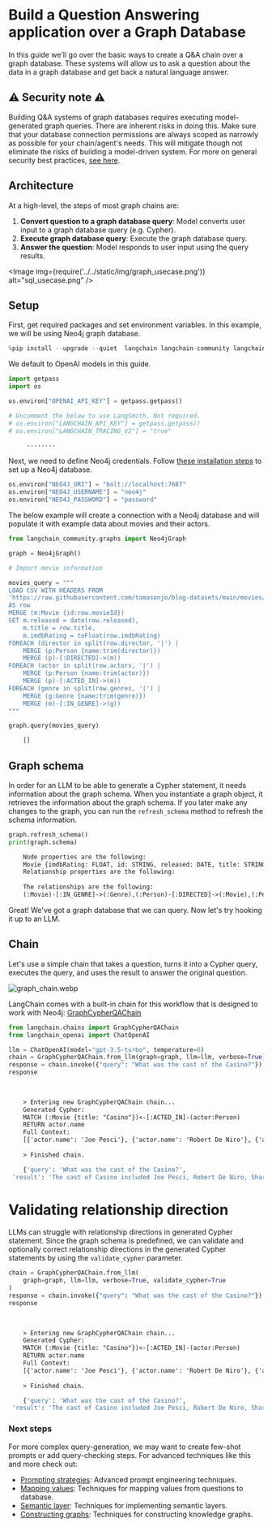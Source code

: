# Build a Question Answering application over a Graph Database

In this guide we'll go over the basic ways to create a Q&A chain over a graph database. These systems will allow us to ask a question about the data in a graph database and get back a natural language answer.

## ⚠️ Security note ⚠️

Building Q&A systems of graph databases requires executing model-generated graph queries. There are inherent risks in doing this. Make sure that your database connection permissions are always scoped as narrowly as possible for your chain/agent's needs. This will mitigate though not eliminate the risks of building a model-driven system. For more on general security best practices, [see here](/docs/security).


## Architecture

At a high-level, the steps of most graph chains are:

1. **Convert question to a graph database query**: Model converts user input to a graph database query (e.g. Cypher).
2. **Execute graph database query**: Execute the graph database query.
3. **Answer the question**: Model responds to user input using the query results.


<Image img={require('../../static/img/graph_usecase.png')} alt="sql_usecase.png" />

## Setup

First, get required packages and set environment variables.
In this example, we will be using Neo4j graph database.

```python
%pip install --upgrade --quiet  langchain langchain-community langchain-openai neo4j
```

We default to OpenAI models in this guide.

```python
import getpass
import os

os.environ["OPENAI_API_KEY"] = getpass.getpass()

# Uncomment the below to use LangSmith. Not required.
# os.environ["LANGCHAIN_API_KEY"] = getpass.getpass()
# os.environ["LANGCHAIN_TRACING_V2"] = "true"
```


<CodeOutputBlock lang="python">

```default
     ········
```

</CodeOutputBlock>

Next, we need to define Neo4j credentials.
Follow [these installation steps](https://neo4j.com/docs/operations-manual/current/installation/) to set up a Neo4j database.

```python
os.environ["NEO4J_URI"] = "bolt://localhost:7687"
os.environ["NEO4J_USERNAME"] = "neo4j"
os.environ["NEO4J_PASSWORD"] = "password"
```

The below example will create a connection with a Neo4j database and will populate it with example data about movies and their actors.

```python
from langchain_community.graphs import Neo4jGraph

graph = Neo4jGraph()

# Import movie information

movies_query = """
LOAD CSV WITH HEADERS FROM 
'https://raw.githubusercontent.com/tomasonjo/blog-datasets/main/movies/movies_small.csv'
AS row
MERGE (m:Movie {id:row.movieId})
SET m.released = date(row.released),
    m.title = row.title,
    m.imdbRating = toFloat(row.imdbRating)
FOREACH (director in split(row.director, '|') | 
    MERGE (p:Person {name:trim(director)})
    MERGE (p)-[:DIRECTED]->(m))
FOREACH (actor in split(row.actors, '|') | 
    MERGE (p:Person {name:trim(actor)})
    MERGE (p)-[:ACTED_IN]->(m))
FOREACH (genre in split(row.genres, '|') | 
    MERGE (g:Genre {name:trim(genre)})
    MERGE (m)-[:IN_GENRE]->(g))
"""

graph.query(movies_query)
```


<CodeOutputBlock lang="python">

```python
    []
```

</CodeOutputBlock>

## Graph schema

In order for an LLM to be able to generate a Cypher statement, it needs information about the graph schema. When you instantiate a graph object, it retrieves the information about the graph schema. If you later make any changes to the graph, you can run the `refresh_schema` method to refresh the schema information.

```python
graph.refresh_schema()
print(graph.schema)
```


<CodeOutputBlock lang="python">

```default
    Node properties are the following:
    Movie {imdbRating: FLOAT, id: STRING, released: DATE, title: STRING},Person {name: STRING},Genre {name: STRING},Chunk {id: STRING, question: STRING, query: STRING, text: STRING, embedding: LIST}
    Relationship properties are the following:
    
    The relationships are the following:
    (:Movie)-[:IN_GENRE]->(:Genre),(:Person)-[:DIRECTED]->(:Movie),(:Person)-[:ACTED_IN]->(:Movie)
```

</CodeOutputBlock>

Great! We've got a graph database that we can query. Now let's try hooking it up to an LLM.

## Chain

Let's use a simple chain that takes a question, turns it into a Cypher query, executes the query, and uses the result to answer the original question.

![graph_chain.webp](../../static/img/graph_chain.webp)


LangChain comes with a built-in chain for this workflow that is designed to work with Neo4j: [GraphCypherQAChain](/docs/integrations/graphs/neo4j_cypher)

```python
from langchain.chains import GraphCypherQAChain
from langchain_openai import ChatOpenAI

llm = ChatOpenAI(model="gpt-3.5-turbo", temperature=0)
chain = GraphCypherQAChain.from_llm(graph=graph, llm=llm, verbose=True)
response = chain.invoke({"query": "What was the cast of the Casino?"})
response
```


<CodeOutputBlock lang="python">

```default
    
    
    > Entering new GraphCypherQAChain chain...
    Generated Cypher:
    MATCH (:Movie {title: "Casino"})<-[:ACTED_IN]-(actor:Person)
    RETURN actor.name
    Full Context:
    [{'actor.name': 'Joe Pesci'}, {'actor.name': 'Robert De Niro'}, {'actor.name': 'Sharon Stone'}, {'actor.name': 'James Woods'}]
    
    > Finished chain.
```

</CodeOutputBlock>


<CodeOutputBlock lang="python">

```python
    {'query': 'What was the cast of the Casino?',
 'result': 'The cast of Casino included Joe Pesci, Robert De Niro, Sharon Stone, and James Woods.'}
```

</CodeOutputBlock>

# Validating relationship direction

LLMs can struggle with relationship directions in generated Cypher statement. Since the graph schema is predefined, we can validate and optionally correct relationship directions in the generated Cypher statements by using the `validate_cypher` parameter.

```python
chain = GraphCypherQAChain.from_llm(
    graph=graph, llm=llm, verbose=True, validate_cypher=True
)
response = chain.invoke({"query": "What was the cast of the Casino?"})
response
```


<CodeOutputBlock lang="python">

```default
    
    
    > Entering new GraphCypherQAChain chain...
    Generated Cypher:
    MATCH (:Movie {title: "Casino"})<-[:ACTED_IN]-(actor:Person)
    RETURN actor.name
    Full Context:
    [{'actor.name': 'Joe Pesci'}, {'actor.name': 'Robert De Niro'}, {'actor.name': 'Sharon Stone'}, {'actor.name': 'James Woods'}]
    
    > Finished chain.
```

</CodeOutputBlock>


<CodeOutputBlock lang="python">

```python
    {'query': 'What was the cast of the Casino?',
 'result': 'The cast of Casino included Joe Pesci, Robert De Niro, Sharon Stone, and James Woods.'}
```

</CodeOutputBlock>

### Next steps

For more complex query-generation, we may want to create few-shot prompts or add query-checking steps. For advanced techniques like this and more check out:

* [Prompting strategies](/docs/how_to/graph_prompting): Advanced prompt engineering techniques.
* [Mapping values](/docs/how_to/graph_mapping): Techniques for mapping values from questions to database.
* [Semantic layer](/docs/how_to/graph_semantic): Techniques for implementing semantic layers.
* [Constructing graphs](/docs/how_to/graph_constructing): Techniques for constructing knowledge graphs.